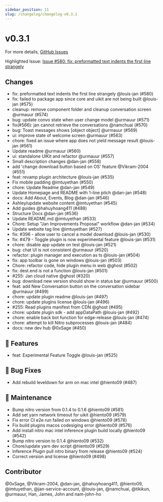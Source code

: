```yaml
---
sidebar_position: 11
slug: /changelog/changelog-v0.3.1
---
```

# v0.3.1

For more details, [GitHub Issues](https://github.com/janhq/jan/releases/tag/v0.3.1)

Highlighted Issue:  [Issue #580: fix: preformatted text indents the first line strangely](https://github.com/janhq/jan/pull/580)

## Changes

- fix: preformatted text indents the first line strangely @louis-jan (#580)
- fix: failed to package app since core and uikit are not being built @louis-jan (#575)
- cleanup: remove component folder and cleanup conversation screen @urmauur (#574)
- bug: update convo state when user change model @urmauur (#571)
- fix(#566): jan cannot retrieve the conversations @namchuai (#570)
- bug: Toast messages shows [object object] @urmauur (#569)
- ui: improve state of welcome screen @urmauur (#563)
- chore: fixed an issue where app does not yield message result @louis-jan (#561)
- Update readme @urmauur (#560)
- ui: standalone UIKit and refactor @urmauur (#557)
- Small description changes @dan-jan (#558)
- add 'change download button based on OS' feature @Vikram-2004 (#551)
- feat: revamp plugin architecture @louis-jan (#535)
- Fix mobile padding @imtuyethan (#550)
- chore: Update Readme @dan-jan (#549)
- Update Homepage and README with 1-line pitch @dan-jan (#548)
- docs: Add About, Events, Blog @dan-jan (#546)
- Ashley/update website content @imtuyethan (#545)
- Add guides @hahuyhoang411 (#488)
- Structure Docs @dan-jan (#536)
- Update README.md @imtuyethan (#533)
- Chore: Setup "Jan Improvements Proposal" workflow @dan-jan (#534)
- Update website tag line @imtuyethan (#527)
- fix: #396 - allow user to cancel a model download @louis-jan (#530)
- fix: #479 - Toggle plugin is now experimental feature @louis-jan (#531)
- chore: disable app update on test @louis-jan (#521)
- bug: chat UI is not consistent  @urmauur (#520)
- refactor: plugin manager and execution as ts @louis-jan (#504)
- fix: app toolbar is gone on windows @louis-jan (#503)
- Chore: refactor code, hide plugin menu in web @ghost (#502)
- fix: dest.end is not a function @louis-jan (#501)
- #255: Jan cloud native @ghost (#320)
- bug: download new version should show in status bar @urmauur (#500)
- feat: add New Conversation button on the conversation sidebar @urmauur (#499)
- chore: update plugin readme @louis-jan (#497)
- chore: update plugins license @louis-jan (#496)
- #255: Read plugins manifest from CDN @ghost (#495)
- chore: update plugin sdk - add appDataPath @louis-jan (#492)
- chore: enable back bot function for edge-release @louis-jan (#474)
- chore: attempt to kill Nitro subprocesses @louis-jan (#484)
- docs: new dev hub @0xSage (#450)

## 🚀 Features

- feat: Experimental Feature Toggle @louis-jan (#525)

## 🐛 Bug Fixes

- Add rebuild leveldown for arm on mac intel @hiento09 (#487)

## 🧰 Maintenance

- Bump nitro version from 0.1.4 to 0.1.6 @hiento09 (#581)
- Add set yarn network timeout for uikit @hiento09 (#579)
- Fix error CI e2e run failed on windows @hiento09 (#578)
- Fix build plugins macos codesiging error @hiento09 (#576)
- Add install nitro mac intel inference plugin build locally @hiento09 (#542)
- Bump nitro version to 0.1.4 @hiento09 (#532)
- Chore/update yarn dev script @hiento09 (#529)
- Inference Plugin pull nitro binary from release @hiento09 (#524)
- Correct version and license @hiento09 (#498)

## Contributor

@0xSage, @Vikram-2004, @dan-jan, @hahuyhoang411, @hiento09, @imtuyethan, @jan-service-account, @louis-jan, @namchuai, @tikikun, @urmauur, Han, James, John and nam-john-ho

